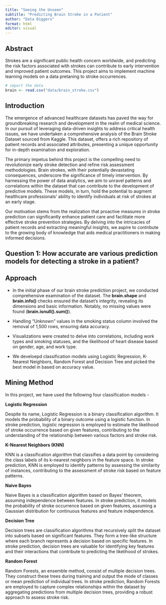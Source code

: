 ```yaml
---
title: "Seeing the Unseen"
subtitle: "Predicting Brain Stroke in a Patient"
author: "Data Diggers"
format: html
editor: visual
---
```


## Abstract

Strokes are a significant public health concern worldwide, and predicting the risk factors associated with strokes can contribute to early intervention and improved patient outcomes. This project aims to implement machine learning models on a data pretaning to stroke occurrences.

```r
# import the data
brain <- read.csv("data/brain_stroke.csv")
```

## Introduction

The emergence of advanced healthcare datasets has paved the way for groundbreaking research and development in the realm of medical science. In our pursuit of leveraging data-driven insights to address critical health issues, we have undertaken a comprehensive analysis of the Brain Stroke Dataset sourced from Kaggle. This dataset, offers a rich repository of patient records and associated attributes, presenting a unique opportunity for in-depth examination and exploration.

The primary impetus behind this project is the compelling need to revolutionize early stroke detection and refine risk assessment methodologies. Brain strokes, with their potentially devastating consequences, underscore the significance of timely intervention. By harnessing the power of data analytics, we aim to unravel patterns and correlations within the dataset that can contribute to the development of predictive models. These models, in turn, hold the potential to augment healthcare professionals' ability to identify individuals at risk of strokes at an early stage.

Our motivation stems from the realization that proactive measures in stroke prediction can significantly enhance patient care and facilitate more effective stroke prevention strategies. By delving into the intricacies of patient records and extracting meaningful insights, we aspire to contribute to the growing body of knowledge that aids medical practitioners in making informed decisions.

## Question 1: How accurate are various prediction models for detecting a stroke in a patient?

## Approach

-   In the initial phase of our brain stroke prediction project, we conducted comprehensive examination of the dataset. The **brain.shape** and **brain.info()** checks ensured the dataset's integrity, revealing its dimensions and basic information. Notably, no missing values were found (**brain.isnull().sum()**). 

-   Handling "Unknown" values in the smoking status column involved the removal of 1,500 rows, ensuring data accuracy. 

-   Visualizations were created to delve into correlations, including work types and smoking statuses, and the likelihood of heart disease based on gender, age, and work type.

-   We develoepd classification models using Logistic Regression, K-Nearest Neighbors, Random Forest and Decision Tree and picked the best model in based on accuracy value.

## Mining Method

In this project, we have used the following four classification models -

**Logistic Regression**

Despite its name, Logistic Regression is a binary classification algorithm. It models the probability of a binary outcome using a logistic function. In stroke prediction, logistic regression is employed to estimate the likelihood of stroke occurrence based on given features, contributing to the understanding of the relationship between various factors and stroke risk.

**K-Nearest Neighbors (KNN)**

KNN is a classification algorithm that classifies a data point by considering the class labels of its k-nearest neighbors in the feature space. In stroke prediction, KNN is employed to identify patterns by assessing the similarity of instances, contributing to the assessment of stroke risk based on feature patterns.

**Naive Bayes**

Naive Bayes is a classification algorithm based on Bayes' theorem, assuming independence between features. In stroke prediction, it models the probability of stroke occurrence based on given features, assuming a Gaussian distribution for continuous features and feature independence.

**Decision Tree**

Decision trees are classification algorithms that recursively split the dataset into subsets based on significant features. They form a tree-like structure where each branch represents a decision based on specific features. In stroke prediction, decision trees are valuable for identifying key features and their interactions that contribute to predicting the likelihood of strokes.

**Random Forest**

Random Forests, an ensemble method, consist of multiple decision trees. They construct these trees during training and output the mode of classes or mean prediction of individual trees. In stroke prediction, Random Forests are employed to capture complex relationships within the dataset by aggregating predictions from multiple decision trees, providing a robust approach to assess stroke risk.
